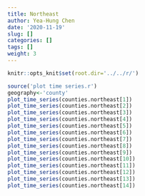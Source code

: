 ```yaml
---
title: Northeast
author: Yea-Hung Chen
date: '2020-11-19'
slug: []
categories: []
tags: [] 
weight: 3
--- 
```


```r
knitr::opts_knit$set(root.dir='../../r/')
```

```r
source('plot time series.r')
geography<-'county'
plot_time_series(counties.northeast[1])
plot_time_series(counties.northeast[2]) 
plot_time_series(counties.northeast[3]) 
plot_time_series(counties.northeast[4]) 
plot_time_series(counties.northeast[5]) 
plot_time_series(counties.northeast[6]) 
plot_time_series(counties.northeast[7]) 
plot_time_series(counties.northeast[8]) 
plot_time_series(counties.northeast[9]) 
plot_time_series(counties.northeast[10]) 
plot_time_series(counties.northeast[11]) 
plot_time_series(counties.northeast[12]) 
plot_time_series(counties.northeast[13]) 
plot_time_series(counties.northeast[14]) 
```
